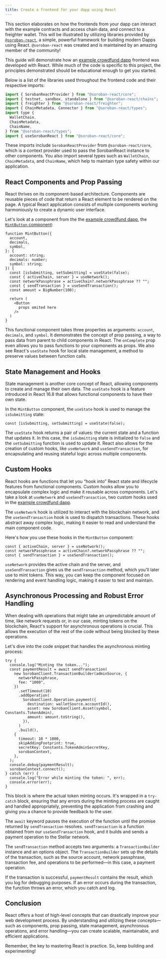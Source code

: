 ```yaml
---
title: Create a frontend for your dapp using React
---
```



This section elaborates on how the frontends from your dapp can interact with the example contracts and access chain data, and connect to a freighter wallet. This will be illustrated by utilizing libraries provided by [`@soroban-react`](https://soroban-react.gitbook.io/index/), a simple, powerful framework for building modern Dapps using React. `@soroban-react` was created and is maintained by an amazing member of the community!

<Alert>

This guide will demonstrate how an [example crowdfund dapp] frontend was developed with React. While much of the code is specific to this project, the principles demonstrated should be educational enough to get you started.

</Alert>

Below is a list of the libraries used throughout the frontend code and their respective imports:

```jsx
import { SorobanReactProvider } from "@soroban-react/core";
import { testnet, sandbox, standalone } from "@soroban-react/chains";
import { freighter } from "@soroban-react/freighter";
import { ChainMetadata, Connector } from "@soroban-react/types";
import type {
  WalletChain,
  ChainMetadata,
  ChainName,
} from "@soroban-react/types";
import { useSorobanReact } from "@soroban-react/core";
```

These imports include `SorobanReactProvider` from `@soroban-react/core`, which is a context provider used to pass the SorobanReact instance to other components. You also import several types such as `WalletChain`, `ChainMetadata`, and `ChainName`, which help to maintain type safety within our application.

## React Components and Prop Passing

React thrives on its component-based architecture. Components are reusable pieces of code that return a React element to be rendered on the page. A typical React application consists of multiple components working harmoniously to create a dynamic user interface.

Let's look at a component from the the [example crowdfund dapp], the [`MintButton` component](https://github.com/stellar/soroban-example-dapp/blob/07504b922bc75a48e5220711aea2cb4962f90367/components/molecules/form-pledge/index.tsx#L27):

```tsx
function MintButton({
  account,
  decimals,
  symbol,
}: {
  account: string;
  decimals: number;
  symbol: string;
}) {
  const [isSubmitting, setSubmitting] = useState(false);
  const { activeChain, server } = useNetwork();
  const networkPassphrase = activeChain?.networkPassphrase ?? "";
  const { sendTransaction } = useSendTransaction();
  const amount = BigNumber(100);

  return (
    <Button
      props omited here
    />
  )
}
```

This functional component takes three properties as arguments: `account`, `decimals`, and `symbol`. It demonstrates the concept of prop passing, a way to pass data from parent to child components in React. The `onComplete` prop even allows you to pass functions to your copmonents as props. We also see React's `useState` hook for local state management, a method to preserve values between function calls.

## State Management and Hooks

State management is another core concept of React, allowing components to create and manage their own data. The `useState` hook is a feature introduced in React 16.8 that allows functional components to have their own state.

In the `MintButton` component, the `useState` hook is used to manage the `isSubmitting` state:

```tsx
const [isSubmitting, setSubmitting] = useState(false);
```

The `useState` hook returns a pair of values: the current state and a function that updates it. In this case, the `isSubmitting` state is initialized to `false` and the `setSubmitting` function is used to update it. React also allows for the creation of custom hooks, like `useNetwork` and `useSendTransaction`, for encapsulating and reusing stateful logic across multiple components.

## Custom Hooks

React hooks are functions that let you “hook into” React state and lifecycle features from functional components. Custom hooks allow you to encapsulate complex logic and make it reusable across components. Let's take a look at `useNetwork` and `useSendTransaction`, two custom hooks used in the [example crowdfund dapp].

The `useNetwork` hook is utilized to interact with the blockchain network, and the `useSendTransaction` hook is used to dispatch transactions. These hooks abstract away complex logic, making it easier to read and understand the main component code.

Here's how you use these hooks in the `MintButton` component:

```tsx
const { activeChain, server } = useNetwork();
const networkPassphrase = activeChain?.networkPassphrase ?? "";
const { sendTransaction } = useSendTransaction();
```

`useNetwork` provides the active chain and the server, and `useSendTransaction` gives us the `sendTransaction` method, which you'll later use to mint tokens. This way, you can keep the component focused on rendering and event handling logic, making it easier to test and maintain.

## Asynchronous Processing and Robust Error Handling

When dealing with operations that might take an unpredictable amount of time, like network requests or, in our case, minting tokens on the blockchain, React's support for asynchronous operations is crucial. This allows the execution of the rest of the code without being blocked by these operations.

Let's dive into the code snippet that handles the asynchronous minting process:

```tsx
try {
  console.log("Minting the token...");
  const paymentResult = await sendTransaction(
    new SorobanClient.TransactionBuilder(adminSource, {
      networkPassphrase,
      fee: "1000",
    })
      .setTimeout(10)
      .addOperation(
        SorobanClient.Operation.payment({
          destination: walletSource.accountId(),
          asset: new SorobanClient.Asset(symbol, Constants.TokenAdmin),
          amount: amount.toString(),
        }),
      )
      .build(),
    {
      timeout: 10 * 1000,
      skipAddingFootprint: true,
      secretKey: Constants.TokenAdminSecretKey,
      sorobanContext,
    },
  );
  console.debug(paymentResult);
  sorobanContext.connect();
} catch (err) {
  console.log("Error while minting the token: ", err);
  console.error(err);
}
```

This block is where the actual token minting occurs. It's wrapped in a `try-catch` block, ensuring that any errors during the minting process are caught and handled appropriately, preventing the application from crashing and giving you a chance to provide feedback to the user.

The `await` keyword pauses the execution of the function until the promise returned by `sendTransaction` resolves. `sendTransaction` is a function obtained from our `useSendTransaction` hook, and it builds and sends a payment operation to the Stellar network.

The `sendTransaction` method accepts two arguments: a `TransactionBuilder` instance and an options object. The `TransactionBuilder` sets up the details of the transaction, such as the source account, network passphrase, transaction fee, and operations to be performed—in this case, a payment operation.

If the transaction is successful, `paymentResult` contains the result, which you log for debugging purposes. If an error occurs during the transaction, the function throws an error, which you catch and log.

## Conclusion

React offers a host of high-level concepts that can drastically improve your web development process. By understanding and utilizing these concepts—such as components, prop passing, state management, asynchronous operations, and error handling—you can create scalable, maintainable, and efficient applications.

Remember, the key to mastering React is practice. So, keep building and experimenting!

[example crowdfund dapp]: https://github.com/stellar/soroban-example-dapp
